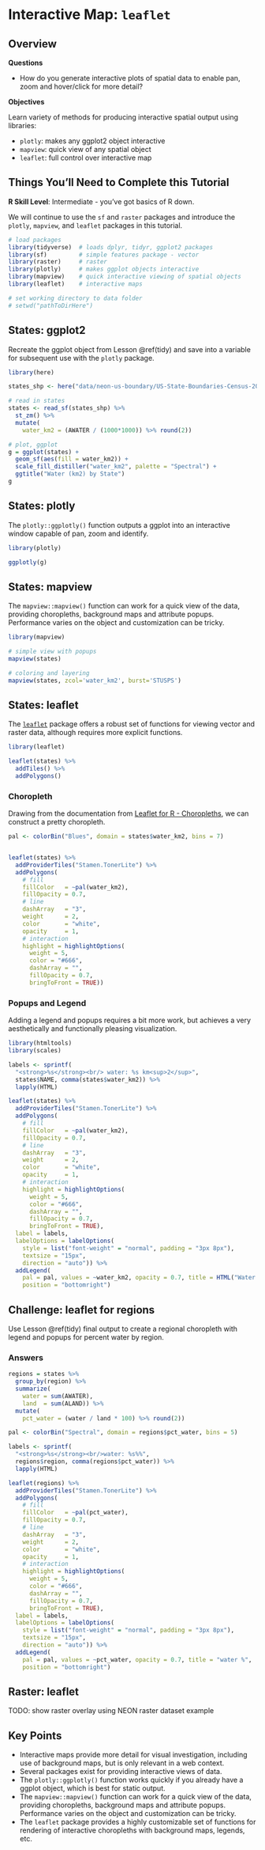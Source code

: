 # Interactive Map: `leaflet`

## Overview {.objectives}

**Questions**

- How do you generate interactive plots of spatial data to enable pan, zoom and hover/click for more detail?

**Objectives**

Learn variety of methods for producing interactive spatial output using libraries:

- `plotly`: makes any ggplot2 object interactive
- `mapview`: quick view of any spatial object
- `leaflet`: full control over interactive map

## Things You'll Need to Complete this Tutorial {.prereq}

**R Skill Level**: Intermediate - you've got basics of R down.

We will continue to use the `sf` and `raster` packages and introduce the `plotly`, `mapview`, and `leaflet` packages in this tutorial.

```r
# load packages
library(tidyverse)  # loads dplyr, tidyr, ggplot2 packages
library(sf)         # simple features package - vector
library(raster)     # raster
library(plotly)     # makes ggplot objects interactive
library(mapview)    # quick interactive viewing of spatial objects
library(leaflet)    # interactive maps

# set working directory to data folder
# setwd("pathToDirHere")
```

## States: ggplot2

Recreate the ggplot object from Lesson \@ref(tidy) and save into a variable for subsequent use with the `plotly` package.

```r
library(here)

states_shp <- here("data/neon-us-boundary/US-State-Boundaries-Census-2014.shp")

# read in states
states <- read_sf(states_shp) %>%
  st_zm() %>%
  mutate(
    water_km2 = (AWATER / (1000*1000)) %>% round(2))

# plot, ggplot
g = ggplot(states) +
  geom_sf(aes(fill = water_km2)) +
  scale_fill_distiller("water_km2", palette = "Spectral") +
  ggtitle("Water (km2) by State")
g
```

## States: plotly

The `plotly::ggplotly()` function outputs a ggplot into an interactive window capable of pan, zoom and identify.

```r
library(plotly)

ggplotly(g)
```

## States: mapview

The `mapview::mapview()` function can work for a quick view of the data, providing choropleths, background maps and attribute popups. Performance varies on the object and customization can be tricky.

```r
library(mapview)

# simple view with popups
mapview(states)

# coloring and layering
mapview(states, zcol='water_km2', burst='STUSPS')
```


## States: leaflet

The [`leaflet`](http://rstudio.github.io/leaflet/) package offers a robust set of functions for viewing vector and raster data, although requires more explicit functions.

```r
library(leaflet)

leaflet(states) %>%
  addTiles() %>%
  addPolygons()
```


### Choropleth

Drawing from the documentation from [Leaflet for R - Choropleths](http://rstudio.github.io/leaflet/choropleths.html), we can construct a pretty choropleth.

```r
pal <- colorBin("Blues", domain = states$water_km2, bins = 7)


leaflet(states) %>%
  addProviderTiles("Stamen.TonerLite") %>%
  addPolygons(
    # fill
    fillColor   = ~pal(water_km2),
    fillOpacity = 0.7,
    # line
    dashArray   = "3",
    weight      = 2,
    color       = "white",
    opacity     = 1,
    # interaction
    highlight = highlightOptions(
      weight = 5,
      color = "#666",
      dashArray = "",
      fillOpacity = 0.7,
      bringToFront = TRUE))
```

### Popups and Legend

Adding a legend and popups requires a bit more work, but achieves a very aesthetically and functionally pleasing visualization.

```r
library(htmltools)
library(scales)

labels <- sprintf(
  "<strong>%s</strong><br/> water: %s km<sup>2</sup>",
  states$NAME, comma(states$water_km2)) %>% 
  lapply(HTML)

leaflet(states) %>%
  addProviderTiles("Stamen.TonerLite") %>%
  addPolygons(
    # fill
    fillColor   = ~pal(water_km2),
    fillOpacity = 0.7,
    # line
    dashArray   = "3",
    weight      = 2,
    color       = "white",
    opacity     = 1,
    # interaction
    highlight = highlightOptions(
      weight = 5,
      color = "#666",
      dashArray = "",
      fillOpacity = 0.7,
      bringToFront = TRUE),
  label = labels,
  labelOptions = labelOptions(
    style = list("font-weight" = "normal", padding = "3px 8px"),
    textsize = "15px",
    direction = "auto")) %>%
  addLegend(
    pal = pal, values = ~water_km2, opacity = 0.7, title = HTML("Water (km<sup>2</sup>)"),
    position = "bottomright")
```

## Challenge: leaflet for regions {.challenge}

Use Lesson \@ref(tidy) final output to create a regional choropleth with legend and popups for percent water by region.

### Answers {.solution} 

```r
regions = states %>%
  group_by(region) %>%
  summarize(
    water = sum(AWATER),
    land  = sum(ALAND)) %>%
  mutate(
    pct_water = (water / land * 100) %>% round(2))

pal <- colorBin("Spectral", domain = regions$pct_water, bins = 5)

labels <- sprintf(
  "<strong>%s</strong><br/>water: %s%%",
  regions$region, comma(regions$pct_water)) %>% 
  lapply(HTML)

leaflet(regions) %>%
  addProviderTiles("Stamen.TonerLite") %>%
  addPolygons(
    # fill
    fillColor   = ~pal(pct_water),
    fillOpacity = 0.7,
    # line
    dashArray   = "3",
    weight      = 2,
    color       = "white",
    opacity     = 1,
    # interaction
    highlight = highlightOptions(
      weight = 5,
      color = "#666",
      dashArray = "",
      fillOpacity = 0.7,
      bringToFront = TRUE),
  label = labels,
  labelOptions = labelOptions(
    style = list("font-weight" = "normal", padding = "3px 8px"),
    textsize = "15px",
    direction = "auto")) %>%
  addLegend(
    pal = pal, values = ~pct_water, opacity = 0.7, title = "water %",
    position = "bottomright")
```

## Raster: leaflet

TODO: show raster overlay using NEON raster dataset example

## Key Points {.keypoints}

- Interactive maps provide more detail for visual investigation, including use of background maps, but is only relevant in a web context.
- Several packages exist for providing interactive views of data.
- The `plotly::ggplotly()` function works quickly if you already have a ggplot object, which is best for static output.
- The `mapview::mapview()` function can work for a quick view of the data, providing choropleths, background maps and attribute popups. Performance varies on the object and customization can be tricky.
- The `leaflet` package provides a highly customizable set of functions for rendering of interactive choropleths with background maps, legends, etc.


